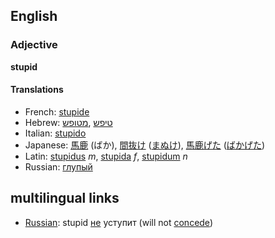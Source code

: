 ==English==

===Adjective===
'''stupid'''

====Translations====
*French: [[stupide]]
*Hebrew: [[טיפש]] ,[[מטופש]]
*Italian: [[stupido]]
*Japanese: [[馬鹿]] (ばか), [[間抜け]] ([[まぬけ]]), [[馬鹿げた]] ([[ばかげた]])
*Latin: [[stupidus]] ''m'', [[stupida]] ''f'', [[stupidum]] ''n''
*Russian: [[глупый]]

==multilingual links==
*[[Russian]]: stupid [[не]] уступит (will not [[concede]])